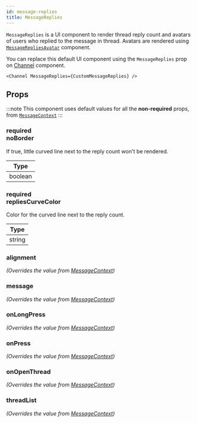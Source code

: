 ```yaml
---
id: message-replies
title: MessageReplies
---
```



`MessageReplies` is a UI component to render thread reply count and avatars of users who replied to the message in thread. Avatars are rendered using [`MessageRepliesAvatar`](./message-replies-avatar) component.

You can replace this default UI component using the `MessageReplies` prop on [Channel](../core-components/channel) component.

```tsx
<Channel MessageReplies={CustomMessageReplies} />
```

## Props

:::note
This component uses default values for all the **non-required** props, from [`MessageContext`](../contexts/message-context)
:::

### <div class="label required">required</div> **noBorder**

If true, little curved line next to the reply count won't be rendered.

| Type |
| - |
| boolean |

### <div class="label required">required</div> **repliesCurveColor**

Color for the curved line next to the reply count.

| Type |
| - |
| string |

### alignment

_(Overrides the value from [MessageContext](../contexts/message-context))_

<Alignment />

### message

_(Overrides the value from [MessageContext](../contexts/message-context))_

<MessageProp />

### onLongPress

_(Overrides the value from [MessageContext](../contexts/message-context))_

<OnLongPress />

### onPress

_(Overrides the value from [MessageContext](../contexts/message-context))_

<OnPress />

### onOpenThread

_(Overrides the value from [MessageContext](../contexts/message-context))_

<OnOpenThread />

### threadList

_(Overrides the value from [MessageContext](../contexts/message-context))_

<ThreadList />